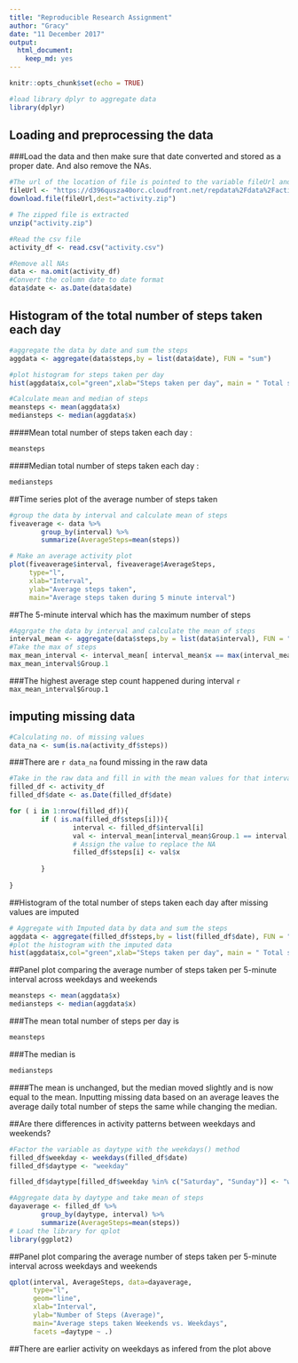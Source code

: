 ---
title: "Reproducible Research Assignment"
author: "Gracy"
date: "11 December 2017"
output: 
  html_document: 
    keep_md: yes
---

```{r setup, include=FALSE,warning=FALSE,cache=TRUE}
knitr::opts_chunk$set(echo = TRUE)
```

```{r load_lib, echo=TRUE,warning=FALSE,messsage=FALSE,collapse=TRUE}
#load library dplyr to aggregate data
library(dplyr)
```
## Loading and preprocessing the data
###Load the data and then make sure that date converted and stored as a proper date. And also remove the NAs.


```{r activity, echo = TRUE}
#The url of the location of file is pointed to the variable fileUrl and is passed to download file method
fileUrl <- "https://d396qusza40orc.cloudfront.net/repdata%2Fdata%2Factivity.zip"
download.file(fileUrl,dest="activity.zip")

# The zipped file is extracted
unzip("activity.zip")

#Read the csv file
activity_df <- read.csv("activity.csv")

#Remove all NAs
data <- na.omit(activity_df)
#Convert the column date to date format
data$date <- as.Date(data$date)
```

## Histogram of the total number of steps taken each day


```{r pressure, echo=TRUE,results="asis"}
#aggregate the data by date and sum the steps
aggdata <- aggregate(data$steps,by = list(data$date), FUN = "sum")

#plot histogram for steps taken per day
hist(aggdata$x,col="green",xlab="Steps taken per day", main = " Total steps taken per day")

#Calculate mean and median of steps
meansteps <- mean(aggdata$x)
mediansteps <- median(aggdata$x)
```

####Mean total number of steps taken each day : 
```{r}
meansteps
```
####Median total number of steps taken each day :
```{r} 
mediansteps
```
##Time series plot of the average number of steps taken

```{r plot_avg_steps, echo=TRUE, warning=FALSE}
#group the data by interval and calculate mean of steps
fiveaverage <- data %>%
        group_by(interval) %>%
        summarize(AverageSteps=mean(steps))

# Make an average activity plot
plot(fiveaverage$interval, fiveaverage$AverageSteps, 
     type="l",
     xlab="Interval",
     ylab="Average steps taken",
     main="Average steps taken during 5 minute interval")
```

##The 5-minute interval which has the maximum number of steps
```{r high_avg_step, echo=TRUE,warning=FALSE,messsage=FALSE,collapse=TRUE}
#Aggrgate the data by interval and calculate the mean of steps
interval_mean <- aggregate(data$steps,by = list(data$interval), FUN = "mean")
#Take the max of steps 
max_mean_interval <- interval_mean[ interval_mean$x == max(interval_mean$x), ] 
max_mean_interval$Group.1
```

###The highest average step count happened during interval `r max_mean_interval$Group.1`

## imputing missing data
```{r Imput_missing_data,echo=TRUE, warning=FALSE }
#Calculating no. of missing values
data_na <- sum(is.na(activity_df$steps))
```
###There are `r data_na` found missing in the raw data 

```{r impute_miss_val}
#Take in the raw data and fill in with the mean values for that interval 
filled_df <- activity_df
filled_df$date <- as.Date(filled_df$date)

for ( i in 1:nrow(filled_df)){
        if ( is.na(filled_df$steps[i])){
                interval <- filled_df$interval[i]
                val <- interval_mean[interval_mean$Group.1 == interval,]
                # Assign the value to replace the NA
                filled_df$steps[i] <- val$x
                
        }
        
}

```

##Histogram of the total number of steps taken each day after missing values are imputed

```{r }
# Aggregate with Imputed data by data and sum the steps
aggdata <- aggregate(filled_df$steps,by = list(filled_df$date), FUN = "sum")
#plot the histogram with the imputed data
hist(aggdata$x,col="green",xlab="Steps taken per day", main = " Total steps taken per day")
```

##Panel plot comparing the average number of steps taken per 5-minute interval across weekdays and weekends
```{r }
meansteps <- mean(aggdata$x)
mediansteps <- median(aggdata$x)

```

###The mean total number of steps per day is
```{r}
meansteps
``` 
###The median is 
```{r}
mediansteps
```
####The mean is unchanged, but the median moved slightly and is now equal to the mean. Inputting missing data based on an average leaves the average daily total number of steps the same while changing the median.



##Are there differences in activity patterns between weekdays and weekends?
```{r activity_pattern, warning=FALSE}
#Factor the variable as daytype with the weekdays() method
filled_df$weekday <- weekdays(filled_df$date)
filled_df$daytype <- "weekday"

filled_df$daytype[filled_df$weekday %in% c("Saturday", "Sunday")] <- "weekend"

#Aggregate data by daytype and take mean of steps
dayaverage <- filled_df %>%
        group_by(daytype, interval) %>%
        summarize(AverageSteps=mean(steps))
# Load the library for qplot
library(ggplot2)

```

##Panel plot comparing the average number of steps taken per 5-minute interval across weekdays and weekends
```{r plot_steps,warning=FALSE}
qplot(interval, AverageSteps, data=dayaverage,
      type="l",
      geom="line",
      xlab="Interval",
      ylab="Number of Steps (Average)",
      main="Average steps taken Weekends vs. Weekdays",
      facets =daytype ~ .)
```


##There are  earlier activity on weekdays as infered from the plot above